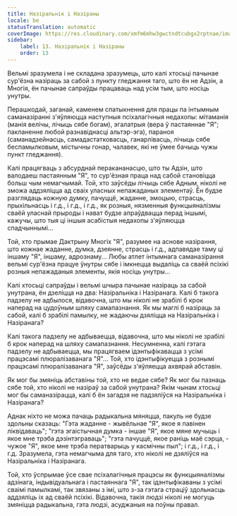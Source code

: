 ```yaml
---
title: Назіральнік і Назіраны
locale: be
statusTranslation: automatic
coverImage: https://res.cloudinary.com/xmfm6mhw3gwctndtcubgx2rptnae/image/upload/v1740468922/small_cover_tratado_de_psicologia_revolucionaria_a4c0dca4e0.webp
sidebar:
    label: 13. Назіральнік і Назіраны
    order: 13
---
```

Вельмі зразумела і не складана зразумець, што калі хтосьці пачынае сур'ёзна назіраць за сабой з пункту гледжання таго, што ён не Адзін, а Многія, ён пачынае сапраўды працаваць над усім тым, што носіць унутры.

Перашкодай, заганай, каменем спатыкнення для працы па інтымным саманазіранні з'яўляюцца наступныя псіхалагічныя недахопы: мітаманія (манія велічы, лічыць сябе богам), эгалатрыя (вера ў пастаяннае "Я"; пакланенне любой разнавіднасці альтэр-эга), параноя (саманадзейнасць, самадастатковасць, ганарлівасць, лічыць сябе беспамылковым, містычны гонар, чалавек, які не ўмее бачыць чужы пункт гледжання).

Калі працягваць з абсурднай перакананасцю, што ты Адзін, што валодаеш пастаянным "Я", то сур'ёзная праца над сабой становіцца больш чым немагчымай. Той, хто заўсёды лічыць сябе Адным, ніколі не зможа аддзяліцца ад сваіх уласных непажаданых элементаў. Ён будзе разглядаць кожную думку, пачуццё, жаданне, эмоцыю, страсць, прыхільнасць і г.д., і г.д., і г.д., як розныя, нязменныя функцыяналізмы сваёй уласнай прыроды і нават будзе апраўдвацца перад іншымі, кажучы, што тыя ці іншыя асабістыя недахопы з'яўляюцца спадчыннымі...

Той, хто прымае Дактрыну Многіх "Я", разумее на аснове назірання, што кожнае жаданне, думка, дзеянне, страсць і г.д., адпавядае таму ці іншаму "Я", іншаму, адрознаму... Любы атлет інтымнага саманазірання вельмі сур'ёзна працуе ўнутры сябе і імкнецца выдаліць са сваёй псіхікі розныя непажаданыя элементы, якія носіць унутры...

Калі хтосьці сапраўды і вельмі шчыра пачынае назіраць за сабой унутрана, ён дзеліцца на два: Назіральніка і Назіранага. Калі б такога падзелу не адбылося, відавочна, што мы ніколі не зрабілі б крок наперад на цудоўным шляху самапазнання. Як мы маглі б назіраць за сабой, калі б зрабілі памылку, не жадаючы дзяліцца на Назіральніка і Назіранага?

Калі такога падзелу не адбываецца, відавочна, што мы ніколі не зрабілі б крок наперад на шляху самапазнання. Несумненна, калі гэтага падзелу не адбываецца, мы працягваем ідэнтыфікавацца з усімі працэсамі плюралізаванага "Я"... Той, хто ідэнтыфікуецца з рознымі працэсамі плюралізаванага "Я", заўсёды з'яўляецца ахвярай абставін.

Як мог бы змяніць абставіны той, хто не ведае сябе? Як мог бы пазнаць сябе той, хто ніколі не назіраў за сабой унутрана? Якім чынам хтосьці мог бы саманазірацца, калі б ён загадзя не падзяліўся на Назіральніка і Назіранага?

Аднак ніхто не можа пачаць радыкальна мяняцца, пакуль не будзе здольны сказаць: "Гэта жаданне - жывёльнае "Я", якое я павінен ліквідаваць"; "гэта эгаістычная думка - іншае "Я", якое мяне мучыць і якое мне трэба дэзінтэграваць"; "гэта пачуццё, якое раніць маё сэрца, - чужое "Я", якое мне трэба ператварыць у касмічны пыл"; і г.д., і г.д., і г.д. Зразумела, гэта немагчыма для таго, хто ніколі не дзяліўся на Назіральніка і Назіранага.

Той, хто ўспрымае ўсе свае псіхалагічныя працэсы як функцыяналізмы адзінага, індывідуальнага і пастаяннага "Я", так ідэнтыфікаваны з усімі сваімі памылкамі, так звязаны з імі, што з-за гэтага страціў здольнасць аддзяліць іх ад сваёй псіхікі. Відавочна, такія людзі ніколі не могуць змяніцца радыкальна, гэта людзі, асуджаныя на поўны правал.

